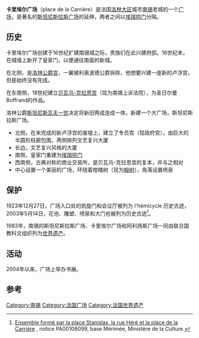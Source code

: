 {{Infobox World Heritage Site
| zh_name     = 南锡的斯坦尼斯拉斯广场、卡里埃尔广场和阿利扬斯广场
| en_name     = Place Stanislas, Place de la Carrière and Place d'Alliance in Nancy
| fr_name = Places Stanislas, de la Carrière et d'Alliance à Nancy
| site_img       = file:Palais_du_Gouvernement_Nancy.jpg
| site_img_capt = 卡里埃尔广场的[[政府宫_(南锡)|政府宮]]
| site_img_width = 350px
| country = {{FRA}}
| criterion_c    = i, iv
| ID          = 229
| Region = 欧洲和北美地区
|rg_year =  1983
|ex_rg_year = 
|remarks = 
| Session     = 7
| org_url = http://whc.unesco.org/en/list/229
}}

'''卡里埃尔广场'''（place de la Carrière）是法国[[洛林大区|洛林大区]]城市[[南锡|南锡]]老城的一个[[广场|广场]]，是著名的[[斯坦尼斯拉斯广场|斯坦尼斯拉斯广场]]的延伸，两者之间以[[埃瑞拱门|埃瑞拱门]]分隔。

== 历史 ==
卡里埃尔广场创建于16世纪扩建南锡城之际，贵族们在此兴建府邸。16世纪末，在城墙上新开了皇家门，以便通往南面的新城。

在北侧，是[[南锡公爵宫|洛林公爵宫]]，一翼被利奥波德公爵拆除，他想要兴建一座新的卢浮宫，但是始终没有完成。 

在东南侧，18世纪建立[[贝瓦乌-克拉恩宫|贝瓦乌-克拉恩宫]]（现为南锡上诉法院），为圣日尔曼Boffrand的作品。 

洛林公爵[[斯坦尼斯瓦夫一世|斯坦尼斯瓦夫一世]]决定将新旧两成连成一体，新建一个大广场，斯坦尼斯拉斯广场。 
*北侧，在未完成的新卢浮宫的废墟上，建立了专员宫（现政府宫），由巨大的半圆形柱廊包围，两侧排列文艺复兴大厦 
*长边，文艺复兴风格的大厦 
*南侧，皇家门重建为[[埃瑞拱门|埃瑞拱门]] 
*西南侧，古典对称的商业交易所，是贝瓦乌-克拉恩宫的复本，并与之相对 
*中心设置一个美丽的广场，环绕着柑橘树（现为[[椴树|椴树]]），角落设置喷泉 

== 保护 ==
1923年12月27日，广场入口处的凯旋门和会议厅被列为 l'hémicycle 历史古迹，2003年5月14日，花池、雕塑、喷泉和大门也被列为历史古迹<ref>[http://www.culture.gouv.fr/public/mistral/merimee_fr?ACTION=RETROUVER&FIELD_1=INSEE&VALUE_1=54395&NUMBER=25&GRP=0&REQ=%28%2854395%29%20%3aINSEE%20%29&USRNAME=nobody&USRPWD=4%24%2534P&SPEC=9&SYN=1&IMLY=&MAX1=1&MAX2=100&MAX3=100&DOM=Tous  Ensemble formé par la place Stanislas, la rue Héré et la place de la Carrière] {{Wayback|url=http://www.culture.gouv.fr/public/mistral/merimee_fr?ACTION=RETROUVER&FIELD_1=INSEE&VALUE_1=54395&NUMBER=25&GRP=0&REQ=%28%2854395%29%20%3aINSEE%20%29&USRNAME=nobody&USRPWD=4%24%2534P&SPEC=9&SYN=1&IMLY=&MAX1=1&MAX2=100&MAX3=100&DOM=Tous |date=20181010093941 }}, notice PA00106099, base Mérimée, Ministère de la Culture.</ref>。

1983年，南锡的斯坦尼斯拉斯广场、卡里埃尔广场和阿利扬斯广场一同由联合国教科文组织列为[[世界遗产|世界遗产]]。 

==活动== 
2004年以来，广场上举办书展。 

==参考== 
<references/> 

{{法国世界遗产}}

{{coord|48|41|45|N|6|10|54|E|scale:2000_region:fr|display=title}}

[[Category:南锡|Category:南锡]]
[[Category:法国广场|Category:法国广场]]
[[Category:法国世界遗产|Category:法国世界遗产]]